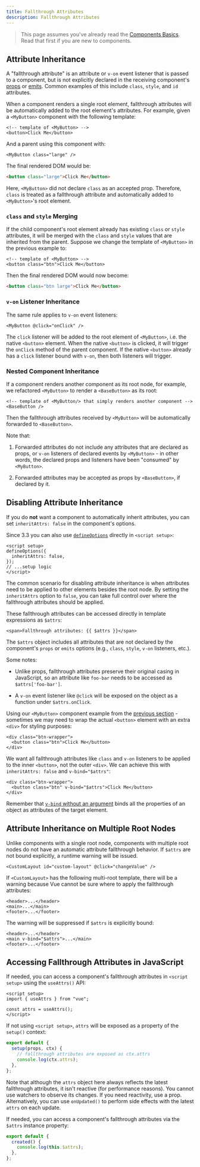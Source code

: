 ```yaml
---
title: Fallthrough Attributes
description: Fallthrough Attributes
---
```


> This page assumes you've already read the [Components Basics](/guide/essentials/component-basics). Read that first if you are new to components.

## Attribute Inheritance

A "fallthrough attribute" is an attribute or `v-on` event listener that is passed to a component, but is not explicitly declared in the receiving component's [props](./props) or [emits](./events#declaring-emitted-events). Common examples of this include `class`, `style`, and `id` attributes.

When a component renders a single root element, fallthrough attributes will be automatically added to the root element's attributes. For example, given a `<MyButton>` component with the following template:

```vue-html
<!-- template of <MyButton> -->
<button>Click Me</button>
```

And a parent using this component with:

```vue-html
<MyButton class="large" />
```

The final rendered DOM would be:

```html
<button class="large">Click Me</button>
```

Here, `<MyButton>` did not declare `class` as an accepted prop. Therefore, `class` is treated as a fallthrough attribute and automatically added to `<MyButton>`'s root element.

### `class` and `style` Merging

If the child component's root element already has existing `class` or `style` attributes, it will be merged with the `class` and `style` values that are inherited from the parent. Suppose we change the template of `<MyButton>` in the previous example to:

```vue-html
<!-- template of <MyButton> -->
<button class="btn">Click Me</button>
```

Then the final rendered DOM would now become:

```html
<button class="btn large">Click Me</button>
```

### `v-on` Listener Inheritance

The same rule applies to `v-on` event listeners:

```vue-html
<MyButton @click="onClick" />
```

The `click` listener will be added to the root element of `<MyButton>`, i.e. the native `<button>` element. When the native `<button>` is clicked, it will trigger the `onClick` method of the parent component. If the native `<button>` already has a `click` listener bound with `v-on`, then both listeners will trigger.

### Nested Component Inheritance

If a component renders another component as its root node, for example, we refactored `<MyButton>` to render a `<BaseButton>` as its root:

```vue-html
<!-- template of <MyButton/> that simply renders another component -->
<BaseButton />
```

Then the fallthrough attributes received by `<MyButton>` will be automatically forwarded to `<BaseButton>`.

Note that:

1. Forwarded attributes do not include any attributes that are declared as props, or `v-on` listeners of declared events by `<MyButton>` - in other words, the declared props and listeners have been "consumed" by `<MyButton>`.

2. Forwarded attributes may be accepted as props by `<BaseButton>`, if declared by it.

## Disabling Attribute Inheritance

If you do **not** want a component to automatically inherit attributes, you can set `inheritAttrs: false` in the component's options.

<div class="composition-api">

Since 3.3 you can also use [`defineOptions`](/api/sfc-script-setup#defineoptions) directly in `<script setup>`:

```vue
<script setup>
defineOptions({
  inheritAttrs: false,
});
// ...setup logic
</script>
```

</div>

The common scenario for disabling attribute inheritance is when attributes need to be applied to other elements besides the root node. By setting the `inheritAttrs` option to `false`, you can take full control over where the fallthrough attributes should be applied.

These fallthrough attributes can be accessed directly in template expressions as `$attrs`:

```vue-html
<span>Fallthrough attributes: {{ $attrs }}</span>
```

The `$attrs` object includes all attributes that are not declared by the component's `props` or `emits` options (e.g., `class`, `style`, `v-on` listeners, etc.).

Some notes:

- Unlike props, fallthrough attributes preserve their original casing in JavaScript, so an attribute like `foo-bar` needs to be accessed as `$attrs['foo-bar']`.

- A `v-on` event listener like `@click` will be exposed on the object as a function under `$attrs.onClick`.

Using our `<MyButton>` component example from the [previous section](#attribute-inheritance) - sometimes we may need to wrap the actual `<button>` element with an extra `<div>` for styling purposes:

```vue-html
<div class="btn-wrapper">
  <button class="btn">Click Me</button>
</div>
```

We want all fallthrough attributes like `class` and `v-on` listeners to be applied to the inner `<button>`, not the outer `<div>`. We can achieve this with `inheritAttrs: false` and `v-bind="$attrs"`:

```vue-html{2}
<div class="btn-wrapper">
  <button class="btn" v-bind="$attrs">Click Me</button>
</div>
```

Remember that [`v-bind` without an argument](/guide/essentials/template-syntax#dynamically-binding-multiple-attributes) binds all the properties of an object as attributes of the target element.

## Attribute Inheritance on Multiple Root Nodes

Unlike components with a single root node, components with multiple root nodes do not have an automatic attribute fallthrough behavior. If `$attrs` are not bound explicitly, a runtime warning will be issued.

```vue-html
<CustomLayout id="custom-layout" @click="changeValue" />
```

If `<CustomLayout>` has the following multi-root template, there will be a warning because Vue cannot be sure where to apply the fallthrough attributes:

```vue-html
<header>...</header>
<main>...</main>
<footer>...</footer>
```

The warning will be suppressed if `$attrs` is explicitly bound:

```vue-html{2}
<header>...</header>
<main v-bind="$attrs">...</main>
<footer>...</footer>
```

## Accessing Fallthrough Attributes in JavaScript

<div class="composition-api">

If needed, you can access a component's fallthrough attributes in `<script setup>` using the `useAttrs()` API:

```vue
<script setup>
import { useAttrs } from "vue";

const attrs = useAttrs();
</script>
```

If not using `<script setup>`, `attrs` will be exposed as a property of the `setup()` context:

```js
export default {
  setup(props, ctx) {
    // fallthrough attributes are exposed as ctx.attrs
    console.log(ctx.attrs);
  },
};
```

Note that although the `attrs` object here always reflects the latest fallthrough attributes, it isn't reactive (for performance reasons). You cannot use watchers to observe its changes. If you need reactivity, use a prop. Alternatively, you can use `onUpdated()` to perform side effects with the latest `attrs` on each update.

</div>

<div class="options-api">

If needed, you can access a component's fallthrough attributes via the `$attrs` instance property:

```js
export default {
  created() {
    console.log(this.$attrs);
  },
};
```

</div>
